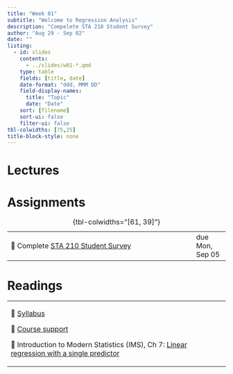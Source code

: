 ```yaml
---
title: "Week 01"
subtitle: "Welcome to Regression Analysis"
description: "Compelete STA 210 Student Survey"
author: "Aug 29 - Sep 02"
date: ""
listing:
  - id: slides
    contents:
      - ../slides/w01-*.qmd
    type: table
    fields: [title, date]
    date-format: "ddd, MMM DD"
    field-display-names:
      title: "Topic"
      date: "Date"
    sort: [filename]
    sort-ui: false
    filter-ui: false
tbl-colwidths: [75,25]
title-block-style: none
---
```


# Lectures

::: {#slides}
:::

# Assignments

|                                                                                              |                 |
|----------------------------------------------------------------------------------------------|-----------------|
| 📝 Complete [STA 210 Student Survey](https://duke.qualtrics.com/jfe/form/SV_cGV5IKoeadWR59s) | due Mon, Sep 05 |

: {tbl-colwidths="[61, 39]"}

# Readings

+-------------------------------------------------------------------------------------------------------------------------------------------------+
| 📖 [Syllabus](../syllabus.qmd)                                                                                                                  |
|                                                                                                                                                 |
| 📖 [Course support](../support.qmd)                                                                                                             |
|                                                                                                                                                 |
| 📖 Introduction to Modern Statistics (IMS), Ch 7: [Linear regression with a single predictor](https://openintro-ims.netlify.app/model-slr.html) |
+-------------------------------------------------------------------------------------------------------------------------------------------------+
